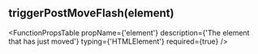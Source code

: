 
## triggerPostMoveFlash(element)

<FunctionPropsTable
	propName={'element'}
	description={'The element that has just moved'}
	typing={'HTMLElement'}
	required={true}
/>
